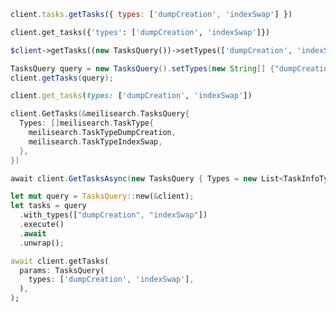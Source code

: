 <CodeGroup>

```javascript JS
client.tasks.getTasks({ types: ['dumpCreation', 'indexSwap'] })
```

```python Python
client.get_tasks({'types': ['dumpCreation', 'indexSwap']})
```

```php PHP
$client->getTasks((new TasksQuery())->setTypes(['dumpCreation', 'indexSwap']));
```

```java Java
TasksQuery query = new TasksQuery().setTypes(new String[] {"dumpCreation", "indexSwap"});
client.getTasks(query);
```

```ruby Ruby
client.get_tasks(types: ['dumpCreation', 'indexSwap'])
```

```go Go
client.GetTasks(&meilisearch.TasksQuery{
  Types: []meilisearch.TaskType{
    meilisearch.TaskTypeDumpCreation,
    meilisearch.TaskTypeIndexSwap,
  },
})
```

```csharp C#
await client.GetTasksAsync(new TasksQuery { Types = new List<TaskInfoType> { TaskInfoType.DumpCreation, TaskInfoType.IndexSwap } });
```

```rust Rust
let mut query = TasksQuery::new(&client);
let tasks = query
  .with_types(["dumpCreation", "indexSwap"])
  .execute()
  .await
  .unwrap();
```

```dart Dart
await client.getTasks(
  params: TasksQuery(
    types: ['dumpCreation', 'indexSwap'],
  ),
);
```
</CodeGroup>